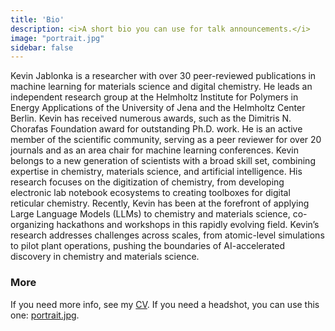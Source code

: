 ```yaml
---
title: 'Bio'
description: <i>A short bio you can use for talk announcements.</i>
image: "portrait.jpg"
sidebar: false
---
```


Kevin Jablonka is a researcher with over 30 peer-reviewed publications in machine learning for materials science and digital chemistry. He leads an independent research group at the Helmholtz Institute for Polymers in Energy Applications of the University of Jena and the Helmholtz Center Berlin. Kevin has received numerous awards, such as the Dimitris N. Chorafas Foundation award for outstanding Ph.D. work. He is an active member of the scientific community, serving as a peer reviewer for over 20 journals and as an area chair for machine learning conferences. Kevin belongs to a new generation of scientists with a broad skill set, combining expertise in chemistry, materials science, and artificial intelligence. His research focuses on the digitization of chemistry, from developing electronic lab notebook ecosystems to creating toolboxes for digital reticular chemistry. Recently, Kevin has been at the forefront of applying Large Language Models (LLMs) to chemistry and materials science, co-organizing hackathons and workshops in this rapidly evolving field. 
Kevin's research addresses challenges across scales, from atomic-level simulations to pilot plant operations, pushing the boundaries of AI-accelerated discovery in chemistry and materials science.

### More 
If you need more info, see my [CV](cv.qmd).
If you need a headshot, you can use this one: [portrait.jpg](portrait.jpg). 